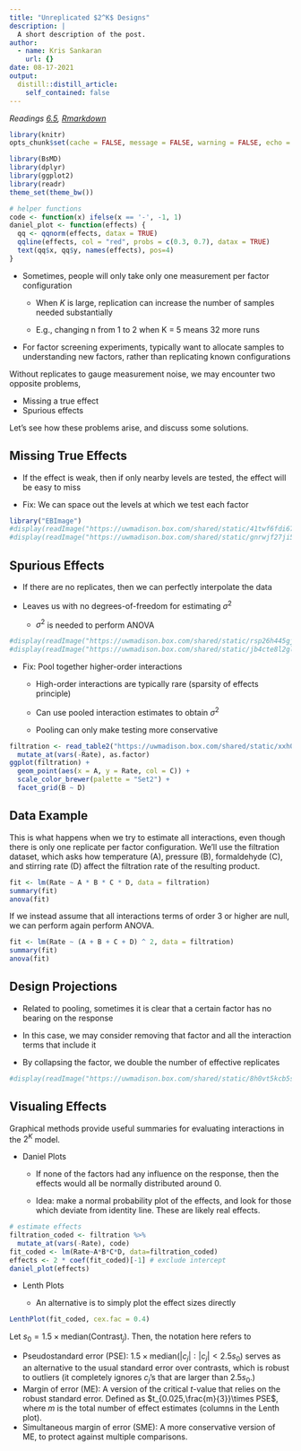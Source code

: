```yaml
---
title: "Unreplicated $2^K$ Designs"
description: |
  A short description of the post.
author:
  - name: Kris Sankaran
    url: {}
date: 08-17-2021
output:
  distill::distill_article:
    self_contained: false
---
```


_Readings [6.5](), [Rmarkdown]()_


```r
library(knitr)
opts_chunk$set(cache = FALSE, message = FALSE, warning = FALSE, echo = TRUE)
```


```r
library(BsMD)
library(dplyr)
library(ggplot2)
library(readr)
theme_set(theme_bw())
```

```r
# helper functions
code <- function(x) ifelse(x == '-', -1, 1)
daniel_plot <- function(effects) { 
  qq <- qqnorm(effects, datax = TRUE)
  qqline(effects, col = "red", probs = c(0.3, 0.7), datax = TRUE)
  text(qq$x, qq$y, names(effects), pos=4)
}
```


* Sometimes, people will only take only one measurement per factor configuration

	* When $K$ is large, replication can increase the number of samples needed
	substantially
	
	*  E.g., changing n from 1 to 2 when K = 5 means 32 more runs
	
* For factor screening experiments, typically want to allocate samples to
understanding new factors, rather than replicating known configurations

Without replicates to gauge measurement noise, we may encounter two opposite problems,

* Missing a true effect
* Spurious effects

Let’s see how these problems arise, and discuss some solutions.

## Missing True Effects

* If the effect is weak, then if only nearby levels are tested, the effect will
be easy to miss

* Fix: We can space out the levels at which we test each factor
```r
library("EBImage")
#display(readImage("https://uwmadison.box.com/shared/static/41twf6fdi67knj7xi9eivccxpwo4wu82.png"))
#display(readImage("https://uwmadison.box.com/shared/static/gnrwjf27ji5ld239odkmxl3836jy2imd.png"))
```

## Spurious Effects

* If there are no replicates, then we can perfectly interpolate the data

* Leaves us with no degrees-of-freedom for estimating $\sigma^2$

	* $\sigma^2$ is needed to perform ANOVA
	
```r
#display(readImage("https://uwmadison.box.com/shared/static/rsp26h445gji26x2fsxr9qrshp1m23vi.png"))
#display(readImage("https://uwmadison.box.com/shared/static/jb4cte8l2glri1i845c4ftrzsua5jybp.png"))
```
	
* Fix: Pool together higher-order interactions

	* High-order interactions are typically rare (sparsity of effects principle)
	
	* Can use pooled interaction estimates to obtain $\sigma^2$
	
	* Pooling can only make testing more conservative
	
```r
filtration <- read_table2("https://uwmadison.box.com/shared/static/xxh05ngikmscnddbhg2l3v268jnu4jtc.txt") %>%
  mutate_at(vars(-Rate), as.factor)
ggplot(filtration) +
  geom_point(aes(x = A, y = Rate, col = C)) +
  scale_color_brewer(palette = "Set2") +
  facet_grid(B ~ D)
```

## Data Example

This is what happens when we try to estimate all interactions, even though there
is only one replicate per factor configuration. We'll use the filtration
dataset, which asks how temperature (A), pressure (B), formaldehyde (C), and
stirring rate (D) affect the filtration rate of the resulting product. 

```r
fit <- lm(Rate ~ A * B * C * D, data = filtration)
summary(fit)
anova(fit)
```
If we instead assume that all interactions terms of order 3 or higher are null,
we can perform again perform ANOVA.

```r
fit <- lm(Rate ~ (A + B + C + D) ^ 2, data = filtration)
summary(fit)
anova(fit)
```

## Design Projections

* Related to pooling, sometimes it is clear that a certain factor has no bearing
on the response

* In this case, we may consider removing that factor and all the interaction
terms that include it

* By collapsing the factor, we double the number of effective replicates
```r
#display(readImage("https://uwmadison.box.com/shared/static/8h0vt5kcb5ss0l9dlghsswnpf88q8267.png"))
```

## Visualing Effects

Graphical methods provide useful summaries for evaluating interactions in the $2^K$ model.

* Daniel Plots

  * If none of the factors had any influence on the response, then the effects
  would all be normally distributed around 0.
  
  * Idea: make a normal probability plot of the effects, and look for those which
  deviate from identity line. These are likely real effects.
  
```r
# estimate effects
filtration_coded <- filtration %>%
  mutate_at(vars(-Rate), code)
fit_coded <- lm(Rate~A*B*C*D, data=filtration_coded)
effects <- 2 * coef(fit_coded)[-1] # exclude intercept
daniel_plot(effects)
```

* Lenth Plots

  * An alternative is to simply plot the effect sizes directly
  
```r
LenthPlot(fit_coded, cex.fac = 0.4)
```

Let $s_0 = 1.5 \times \text{median}\left(\text{Contrast}_j\right)$.  Then, the
notation here refers to

* Pseudostandard error (PSE): $1.5 \times \text{median}\left(\left|c_j\right| :
\left|c_j\right| < 2.5 s_0\right)$ serves as an alternative to the usual
standard error over contrasts, which is robust to outliers (it completely
ignores $c_j$'s that are larger than $2.5 s_0$.)
* Margin of error (ME): A version of the critical $t$-value that relies on the
robust standard error. Defined as $t_{0.025,\frac{m}{3}}\times PSE$, where $m$
is the total number of effect estimates (columns in the Lenth plot).
* Simultaneous margin of error (SME): A more conservative version of ME, to
protect against multiple comparisons. 